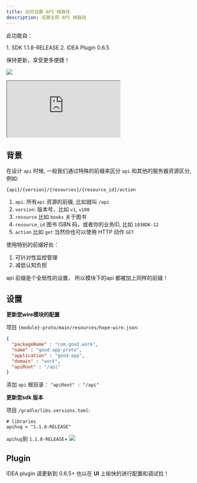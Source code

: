 ```yaml
---
title: 如何设置 API 根路径
description: 设置全局 API 根路径
---
```



此功能自：

<TipInfo>
  1. SDK 1.1.8-RELEASE
  2. IDEA Plugin 0.6.5
</TipInfo>

保持更新，享受更多便捷！

<a target="_blank" href="https://search.maven.org/artifact/com.apihug/it-bom"><img
  src="https://img.shields.io/maven-central/v/com.apihug/it-bom.svg?label=Maven%20Central"/></a>

<div>
  <iframe
    src="https://plugins.jetbrains.com/embeddable/install/23534"
    border="0"
    height={'48px'}
    allow="accelerometer; autoplay; clipboard-write; encrypted-media; gyroscope; picture-in-picture"
    allowFullScreen
  ></iframe>
</div>

## 背景

在设计 `api` 时候, 一般我们通过特殊的前缀来区分 `api` 和其他的服务器资源区分, 例如:

`{api}/{version}/{resources}/{resource_id}/action`

1.  `api`:  所有`api` 资源的前缀, 比如就叫 `/api`
2.  `version`:  版本号，比如 `v1`, `v100`
3.  `resource` 比如 `books` 关于图书
4.  `resource_id` 图书 ISBN 码，或者你的业务ID, 比如 `1038DK-12`
5.  `action` 比如 `get` 当然你也可以使用 HTTP 动作 `GET`

使用特别的前缀好处：

1. 可针对性监控管理
2. 减低认知负担

<TipInfo>
  api 前缀是个全局性的设置， 所以模块下的api 都被加上同样的前缀！
</TipInfo>

## 设置


**更新您wire模块的配置**

项目 `{module}-proto/main/resources/hope-wire.json`:

```json
{
  "packageName" : "com.good.work",
  "name" : "good-app-proto",
  "application" : "good-app",
  "domain" : "work",
  "apiRoot" : "/api"
}
```

添加 `api` 根目录：  `"apiRoot" : "/api"`

**更新您sdk 版本**

项目 `/gradle/libs.versions.toml`:

```shell
# libraries
apihug = "1.1.8-RELEASE"
```

`apihug`到  `1.1.8-RELEASE`+ <a target="_blank" href="https://search.maven.org/artifact/com.apihug/it-bom"><img
src="https://img.shields.io/maven-central/v/com.apihug/it-bom.svg?label=Maven%20Central"/></a>


## Plugin

IDEA plugin 请更新到  0.6.5+ 也以在 **UI** 上愉快的进行配置和调试拉！


